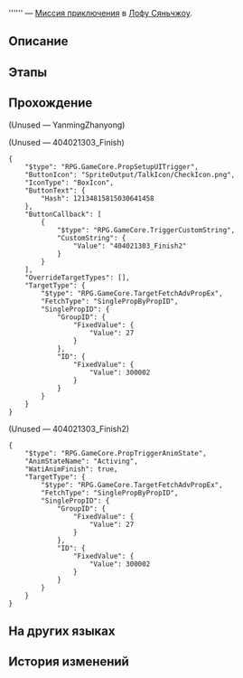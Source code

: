 {{Дополнить|Диалоги.}}
{{Миссия Инфобокс
|id              = 4040213
|Название        = 
|Изображение     = Миссия Освоения .png
|Тип             = Миссия приключения
|События         = 
|Глава           = 
|Условия         = 
* Завершена [[Миссия Освоения]] ''[[Гончая гонится за лисой]]''
* Завершена {{cx}}<!--Hidden Mission ID 4040201-->
|Персонажи       = Первопроходец; Яньмин
|СтартЛокация    = [[Лофу Сяньчжоу]] — [[Звёздный дворец]]
|Локации         = Звёздный дворец
|Предыдущая      = 
|Следующая       = 
|Награды         = Рецепт: Рубиновое зелье*1 { text = Рецепт: Рубиновое зелье }; Strale*10; Кредиты*5 000
}}
'''''' — [[Миссия приключения]] в [[Лофу Сяньчжоу]].

==Описание==
{{Описание|<!--официальное описание из Перекрёстка судеб-->}}

==Этапы==


==Прохождение==
{{Дополнить}}


;(Unused &mdash; YanmingZhanyong)


;(Unused &mdash; 404021303_Finish)
<pre>{
	"$type": "RPG.GameCore.PropSetupUITrigger",
	"ButtonIcon": "SpriteOutput/TalkIcon/CheckIcon.png",
	"IconType": "BoxIcon",
	"ButtonText": {
		"Hash": 12134815815030641458
	},
	"ButtonCallback": [
		{
			"$type": "RPG.GameCore.TriggerCustomString",
			"CustomString": {
				"Value": "404021303_Finish2"
			}
		}
	],
	"OverrideTargetTypes": [],
	"TargetType": {
		"$type": "RPG.GameCore.TargetFetchAdvPropEx",
		"FetchType": "SinglePropByPropID",
		"SinglePropID": {
			"GroupID": {
				"FixedValue": {
					"Value": 27
				}
			},
			"ID": {
				"FixedValue": {
					"Value": 300002
				}
			}
		}
	}
}</pre>

;(Unused &mdash; 404021303_Finish2)
<pre>{
	"$type": "RPG.GameCore.PropTriggerAnimState",
	"AnimStateName": "Activing",
	"WatiAnimFinish": true,
	"TargetType": {
		"$type": "RPG.GameCore.TargetFetchAdvPropEx",
		"FetchType": "SinglePropByPropID",
		"SinglePropID": {
			"GroupID": {
				"FixedValue": {
					"Value": 27
				}
			},
			"ID": {
				"FixedValue": {
					"Value": 300002
				}
			}
		}
	}
}</pre>
{{Диалог Конец}}

==На других языках==
{{На других языках
|en   = 
|zhs  = 
|zht  = 
|ja   = 
|ko   = 
|es   = 
|fr   = 
|ru   = 
|th   = 
|vi   = 
|de   = 
|id   = 
|pt   = 
}}

==История изменений==
{{История изменений|2.7}}

